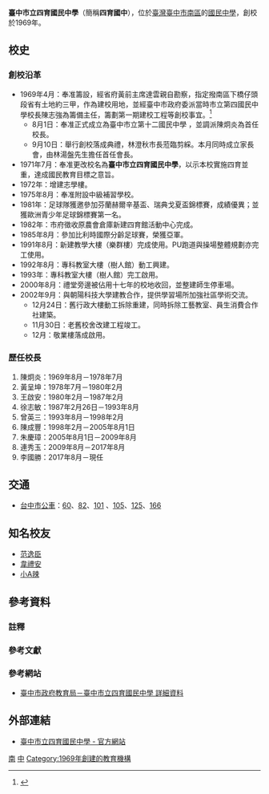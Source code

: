 {{Notability Unreferenced |time=2014-02-16T00:46:51+00:00}}
{{Infobox_School
|name           =臺中市立四育國民中學
|other_name     =Taichung Municipal<br>Sz-Yu Junior High School
|image          =
|logo           =<!-- 檔案不存在 臺中市立四育國民中學校徽 -->
|motto          =敬靜淨勁靖
|established    =1969年8月1日
|type           =公立，國民中學
|grades         =日間部共26班，夜間部6班
|district       ={{TWN}}[[臺中市|臺中市]][[南區_(台中市)|南區]]
|address        = [[臺灣|臺灣]][[臺中市|臺中市]][[南區_(臺中市)|南區]]復興路二段152號
|principal      =李國勝
|faculty        =78人
|enrollment     =662人
|free_label     =校別
|free_text      =男女合校
|free_label2    =校地面積
|free_text2     =22824平方公尺
|information    =+886-4-2263-3229
|website        =[http://www.syjhs.tc.edu.tw/ www.syjhs.tc.edu.tw]
}}

'''臺中市立四育國民中學'''（簡稱'''四育國中'''），位於[[臺灣|臺灣]][[臺中市|臺中市]][[南區_(台中市)|南區]]的[[國民中學|國民中學]]，創校於1969年。

== 校史 ==
=== 創校沿革 ===
*1969年4月：奉准籌設，經省府黃前主席達雲親自勘察，指定撥南區下橋仔頭段省有土地約三甲，作為建校用地，並經臺中市政府委派當時市立第四國民中學校長陳志強為籌備主任，籌劃第一期建校工程等創校事宜。<ref>{{Cite web|url=http://140.128.163.13/htmldata/histry/index.htm|title=四育國中校史|publisher=臺中市立四育國民中學|language=zh-tw|accessdate=2014-01-25|archive-date=2014-02-25|archive-url=https://web.archive.org/web/20140225205753/http://140.128.163.13/htmldata/histry/index.htm|dead-url=yes}}</ref>
**8月1日：奉准正式成立為臺中市立第十二國民中學 ，並調派陳炯炎為首任校長。
**9月10日：舉行創校落成典禮，林澄秋市長蒞臨剪綵。本月同時成立家長會，由林湯盤先生擔任首任會長。
*1971年7月：奉准更改校名為'''臺中市立四育國民中學'''，以示本校實施四育並重，達成國民教育目標之意旨。
*1972年：增建志學樓。
*1975年8月：奉准附設中級補習學校。
*1981年：足球隊獲邀參加芬蘭赫爾辛基盃、瑞典戈夏盃錦標賽，成績優異；並獲歐洲青少年足球錦標賽第一名。
*1982年：市府徵收原農會倉庫新建四育館活動中心完成。
*1985年8月：參加比利時國際分齡足球賽，榮獲亞軍。
*1991年8月：新建教學大樓（樂群樓）完成使用。PU跑道與操場整體規劃亦完工使用。
*1992年8月：專科教室大樓（樹人館）動工興建。
*1993年：專科教室大樓（樹人館）完工啟用。
*2000年8月：禮堂旁邊被佔用十七年的校地收回，並整建師生停車場。
*2002年9月：與朝陽科技大學建教合作，提供學習場所加強社區學術交流。
**12月24日：舊行政大樓動工拆除重建，同時拆除工藝教室、員生消費合作社建築。
**11月30日：老舊校舍改建工程竣工。
**12月：敬業樓落成啟用。

=== 歷任校長 ===
#陳炯炎：1969年8月－1978年7月
#黃呈坤：1978年7月－1980年2月
#王啟安：1980年2月－1987年2月
#徐志敏：1987年2月26日－1993年8月
#曾英三：1993年8月－1998年2月
#陳成豐：1998年2月－2005年8月1日
#朱慶璋：2005年8月1日－2009年8月
#連秀玉：2009年8月－2017年8月
#李國勝：2017年8月－現任

== 交通 ==
*[[台中市公車|台中市公車]]：[[台中市公車60路|60]]、[[台中市公車82路|82]]、[[台中市公車101路|101]] 、[[台中市公車102路|105]]、[[台中市公車125路|125]]、[[台中市公車166路|166]] 

== 知名校友 ==
*[[范逸臣|范逸臣]]
*[[韋禮安|韋禮安]] 
*[[小A辣|小A辣]]

== 參考資料 ==

=== 註釋 ===
{{refbegin}}
{{notefoot}}
{{refend}}

=== 參考文獻 ===
{{Reflist}}

=== 參考網站 ===
*[http://www.tc.edu.tw/school/list/detail/id/678 臺中市政府教育局－臺中市立四育國民中學 詳細資料] {{Wayback|url=http://www.tc.edu.tw/school/list/detail/id/678 |date=20140326160434 }}

== 外部連結 ==
*[http://www.syjhs.tc.edu.tw/ 臺中市立四育國民中學 - 官方網站] {{Wayback|url=http://www.syjhs.tc.edu.tw/ |date=20110721065647 }}{{zh-tw}}{{en}}


{{臺中市國民中小學}}

[[Category:臺中市立國民中學|南]]
[[Category:臺中市南區學校|中]]
[[Category:1969年創建的教育機構|Category:1969年創建的教育機構]]